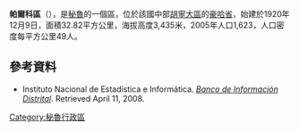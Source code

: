 '''帕爾科區'''（{{lang-es|Distrito de Parco}}），是[[秘魯|秘魯]]的一個區，位於該國中部[[胡寧大區|胡寧大區]]的[[豪哈省|豪哈省]]，始建於1920年12月9日，面積32.82平方公里，海拔高度3,435米，2005年人口1,623，人口密度每平方公里49人。

==參考資料==
*{{es icon}} Instituto Nacional de Estadística e Informática. ''[https://web.archive.org/web/20080423164200/http://desa.inei.gob.pe/mapas/bid/ Banco de Información Distrital]''. Retrieved April 11, 2008.

{{coord|display=title}}
{{DEFAULTSORT:parco}}
{{Peru-geo-stub}}
[[Category:秘魯行政區|Category:秘魯行政區]]